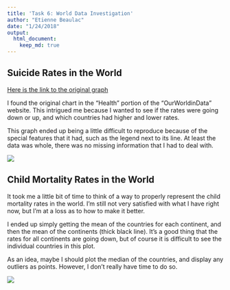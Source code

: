 ```yaml
---
title: 'Task 6: World Data Investigation'
author: "Etienne Beaulac"
date: "1/24/2018"
output: 
  html_document:
    keep_md: true
---
```


## Suicide Rates in the World
[Here is the link to the original graph](https://ourworldindata.org/suicide)

I found the original chart in the "Health" portion of the "OurWorldinData" website. This intrigued me because I wanted to see if the rates were going down or up, and which countries had higher and lower rates.

This graph ended up being a little difficult to reproduce because of the special features that it had, such as the legend next to its line. At least the data was whole, there was no missing information that I had to deal with.

![](suicide-rates.png)

## Child Mortality Rates in the World

It took me a little bit of time to think of a way to properly represent the child mortality rates in the world. I'm still not very satisfied with what I have right now, but I'm at a loss as to how to make it better. 

I ended up simply getting the mean of the countries for each continent, and then the mean of the continents (thick black line). It's a good thing that the rates for all continents are going down, but of course it is difficult to see the individual countries in this plot.

As an idea, maybe I should plot the median of the countries, and display any outliers as points. However, I don't really have time to do so.

![](child-rates.png)